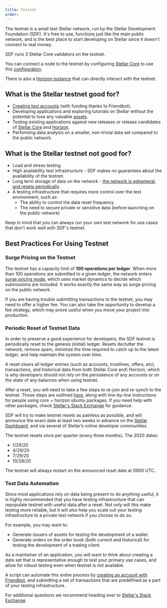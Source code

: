 ```yaml
---
title: Testnet
order:
---
```


The testnet is a small test Stellar network, run by the Stellar Development Foundation (SDF). It's free to use, functions just like the main public network, and is the best place to start developing on Stellar since it doesn't connect to real money.

SDF runs 3 Stellar Core validators on the testnet.

You can connect a node to the testnet by configuring [Stellar Core](https://github.com/stellar/stellar-core) to use this [configuration](https://github.com/stellar/stellar-core/blob/master/docs/stellar-core_testnet.cfg).

There is also a [Horizon instance](https://horizon-testnet.stellar.org/) that can directly interact with the testnet.

## What is the Stellar testnet good for?

- [Creating test accounts](../tutorials/create-account.mdx) (with funding thanks to Friendbot).
- Developing applications and exploring tutorials on Stellar without the potential to lose any valuable [assets](./assets.mdx).
- Testing existing applications against new releases or release candidates of [Stellar Core](https://github.com/stellar/stellar-core/releases) and [Horizon](https://github.com/stellar/go/releases).
- Performing data analysis on a smaller, non-trivial data set compared to the public network.

## What is the Stellar testnet not good for?

- Load and stress testing.
- High availability test infrastructure - SDF makes no guarantees about the availability of the testnet.
- Long term storage of data on the network - [the network is ephemeral, and resets periodically](#periodic-reset-of-testnet-data).
- A testing infrastructure that requires more control over the test environment, such as:
  - The ability to control the data reset frequency.
  - The need to secure private or sensitive data (before launching on the public network)

Keep in mind that you can always run your own test network for use cases that don't work well with SDF's testnet.

## Best Practices For Using Testnet

### Surge Pricing on the Testnet

The testnet has a capacity limit of **100 operations per ledger**. When more than 100 operations are submitted to a given ledger, the network enters [surge pricing mode](./fees.mdx#surge-pricing), which uses market dynamics to decide which submissions are included. It works exactly the same way as surge pricing on the public network.

If you are having trouble submitting transactions to the testnet, you may need to offer a higher fee. You can also take the opportunity to develop a fee strategy, which may prove useful when you move your project into production.

### Periodic Reset of Testnet Data

In order to preserve a good experience for developers, the SDF testnet is periodically reset to the genesis (initial) ledger. Resets declutter the network, remove spam, minimize the time required to catch up to the latest ledger, and help maintain the system over time.

A reset clears all ledger entries (such as accounts, trustlines, offers, etc), transactions, and historical data from both Stellar Core and\ Horizon, which is why developers should not rely on the persistence of any accounts or on the state of any balances when using testnet.

After a reset, you will need to take a few steps to re-join and re-synch to the testnet. Those steps are outlined [here](https://github.com/stellar/packages#testnet-reset), along with line-by-line instructions for people using core + horizon ubuntu packages. If you need help with other packages, check [Stellar's Stack Exchange](https://stellar.stackexchange.com/) for guidance.

SDF will try to make testnet resets as painless as possible, and will announce the exact date at least two weeks in advance on the [Stellar Dashboard](http://dashboard.stellar.org/), and via several of Stellar’s online developer communities.

The testnet resets once per quarter (every three months). The 2020 dates:

- 1/29/20
- 4/29/20
- 7/29/20
- 10/28/20

The testnet will always restart on the announced reset date at 0900 UTC.

### Test Data Automation

Since most applications rely on data being present to do anything useful, it is highly recommended that you have testing infrastructure that can repopulate testnet with useful data after a reset. Not only will this make testing more reliable, but it will also help you scale out your testing infrastructure to a private test network if you choose to do so.

For example, you may want to:

- Generate issuers of assets for testing the development of a wallet.
- Generate orders on the order book (both current and historical) for testing the development of a trading client.

As a maintainer of an application, you will want to think about creating a data set that is representative enough to test your primary use cases, and allow for robust testing even when testnet is not available.

A script can automate this entire process by [creating an account with Friendbot](../tutorials/create-account.mdx), and submitting a set of transactions that are predefined as a part of your testing infrastructure.

For additional questions we recommend heading over to [Stellar's Stack Exchange](https://stellar.stackexchange.com/).
